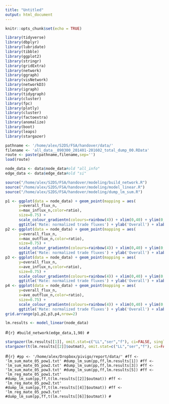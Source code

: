 ```yaml
---
title: "Untitled"
output: html_document
---
```


```r
knitr::opts_chunk$set(echo = TRUE)
```

```r
library(tidyverse)
library(dbplyr)
library(lubridate)
library(tibble)
library(ggplot2)
library(stringr)
library(gridExtra)
library(network)
library(ggraph)
library(visNetwork)
library(networkD3)
library(igraph)
library(tidygraph)
library(cluster)
library(fpc)
library(plotly)
library(cluster)
library(factoextra)
library(anomalize)
library(boot)
library(leaps)
library(stargazer)
```

```r
pathname <- '/home/alex/S2DS/FSA/handover/data/'
filename <- 'all_data__090300_201401-201602_total_dump_00.RData'
route <- paste(pathname,filename,sep='')
load(route)

node_data <- data$node_data#old "all_info"
edge_data <- data$edge_data#old "si"
```

```r
source("/home/alex/S2DS/FSA/handover/modeling/build_network.R")
source("/home/alex/S2DS/FSA/handover/modeling/model_linear.R")
source("/home/alex/S2DS/FSA/handover/modeling/dump_lm_sum.R")
```

```r
p1 <- ggplot(data = node_data) + geom_point(mapping = aes(
      y=overall_flux_n,
      x=max_influx_n,color=ratio),
      size=0.75) +
      scale_colour_gradientn(colours=rainbow(4)) + xlim(0,40) + ylim(0,40) +
      ggtitle('Mate: normalized trade fluxes') + ylab('Overall') + xlab('Maximum influx')
p2 <- ggplot(data = node_data) + geom_point(mapping = aes(
      y=overall_flux_n,
      x=max_outflux_n,color=ratio),
      size=0.75) +
      scale_colour_gradientn(colours=rainbow(4)) + xlim(0,40) + ylim(0,40) +
      ggtitle('Mate: normalized trade fluxes') + ylab('Overall') + xlab('Maximum outflux')
p3 <- ggplot(data = node_data) + geom_point(mapping = aes(
      y=overall_flux_n,
      x=ave_influx_n,color=ratio),
      size=0.75) +
      scale_colour_gradientn(colours=rainbow(4)) + xlim(0,40) + ylim(0,40) +
      ggtitle('Mate: normalized trade fluxes') + ylab('Overall') + xlab('Average influx')
p4 <- ggplot(data = node_data) + geom_point(mapping = aes(
      y=overall_flux_n,
      x=ave_outflux_n,color=ratio),
      size=0.75) +
      scale_colour_gradientn(colours=rainbow(4)) + xlim(0,40) + ylim(0,40) +
      ggtitle('Mate: normalized trade fluxes') + ylab('Overall') + xlab('Average outflux')
grid.arrange(p1,p2,p3,p4,nrow=2)
```


```r
lm.results <- model_linear(node_data)
```

#```{r}
#build_network(edge_data,1,90)
#```

```r
stargazer(lm.results[[1]], omit.stat=c("LL","ser","f"), ci=FALSE, single.row=TRUE,          out='/home/alex/Dropbox/pivigo/report/data/lm_sum_00_pow1.tex')
stargazer(t(lm.results[[2]]$outmat), omit.stat=c("LL","ser","f"), ci=FALSE, single.row=TRUE,out='/home/alex/Dropbox/pivigo/report/data/lm_reg_00_pow1.tex')
```

#```{r}
#pp <- '/home/alex/Dropbox/pivigo/report/data/'
#ff <- 'lm_sum_mate_05_pow1.txt'
#dump_lm_sum(pp,ff,lm.results[1])
#ff <- 'lm_sum_mate_05_pow2.txt'
#dump_lm_sum(pp,ff,lm.results[3])
#ff <- 'lm_sum_mate_05_pow3.txt'
#dump_lm_sum(pp,ff,lm.results[5])
#ff <- 'lm_reg_mate_05_pow1.txt'
#dump_lm_sum(pp,ff,t(lm.results[[2]]$outmat))
#ff <- 'lm_reg_mate_05_pow2.txt'
#dump_lm_sum(pp,ff,t(lm.results[[4]]$outmat))
#ff <- 'lm_reg_mate_05_pow3.txt'
#dump_lm_sum(pp,ff,t(lm.results[[6]]$outmat))
#```


